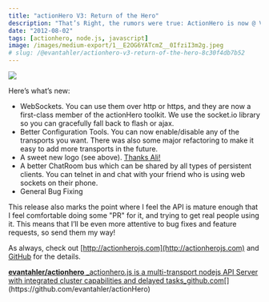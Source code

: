 ```yaml
---
title: "actionHero V3: Return of the Hero"
description: "That’s Right, the rumors were true: ActionHero is now @ V3!"
date: "2012-08-02"
tags: [actionhero, node.js, javascript]
image: /images/medium-export/1__E2OG6YATcmZ__0IfziI3m2g.jpeg
# slug: /@evantahler/actionhero-v3-return-of-the-hero-8c30f4db7b52
---
```


![](/images/medium-export/1__E2OG6YATcmZ__0IfziI3m2g.jpeg)

Here’s what’s new:

- WebSockets. You can use them over http or https, and they are now a first-class member of the actionHero toolkit. We use the socket.io library so you can gracefully fall back to flash or ajax.
- Better Configuration Tools. You can now enable/disable any of the transports you want. There was also some major refactoring to make it easy to add more transports in the future.
- A sweet new logo (see above). [Thanks Ali!](http://www.alispagnola.com/)
- A better ChatRoom bus which can be shared by all types of persistent clients. You can telnet in and chat with your friend who is using web sockets on their phone.
- General Bug Fixing

This release also marks the point where I feel the API is mature enough that I feel comfortable doing some "PR" for it, and trying to get real people using it. This means that I’ll be even more attentive to bug fixes and feature requests, so send them my way!

As always, check out [http://actionherojs.com](http://actionherojs.com) and [GitHub](https://github.com/evantahler/actionHero) for the details.

[**evantahler/actionhero**
\_actionhero.js is a multi-transport nodejs API Server with integrated cluster capabilities and delayed tasks_github.com](https://github.com/evantahler/actionHero "https://github.com/evantahler/actionHero")[](https://github.com/evantahler/actionHero)
